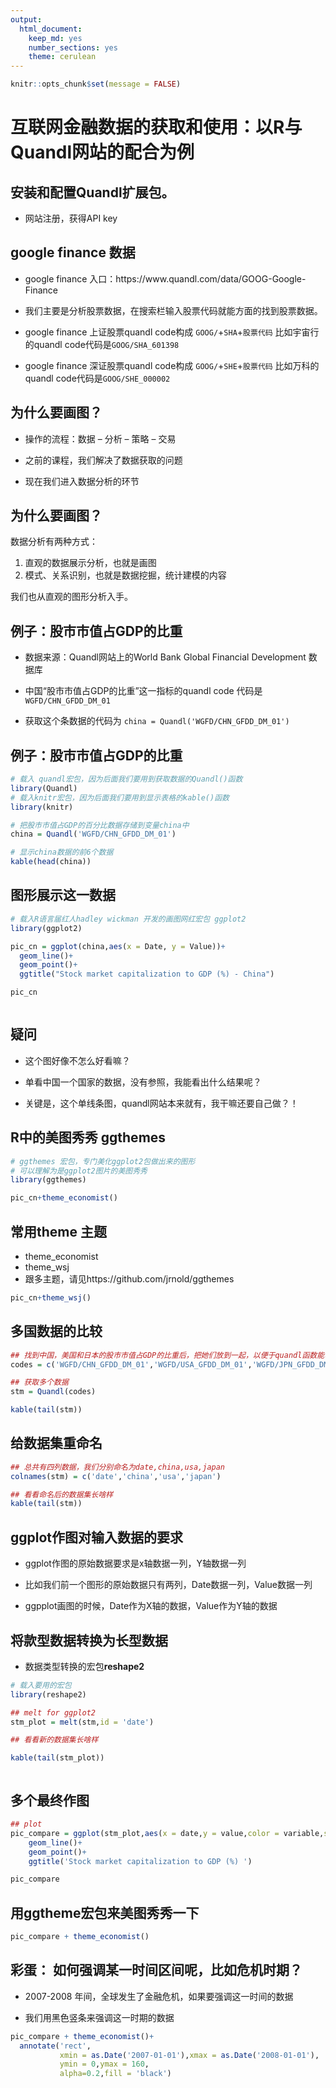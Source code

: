 ```yaml
---
output: 
  html_document: 
    keep_md: yes
    number_sections: yes
    theme: cerulean
---
```


```r
knitr::opts_chunk$set(message = FALSE)
```

# 互联网金融数据的获取和使用：以R与Quandl网站的配合为例 #

## 安装和配置Quandl扩展包。 ##
* 网站注册，获得API key

## google finance 数据 ##
* google finance 入口：https://www.quandl.com/data/GOOG-Google-Finance

* 我们主要是分析股票数据，在搜索栏输入股票代码就能方面的找到股票数据。

* google finance 上证股票quandl code构成 `GOOG/`+`SHA`+`股票代码`
比如宇宙行的quandl code代码是`GOOG/SHA_601398`

* google finance 深证股票quandl code构成 `GOOG/`+`SHE`+`股票代码`
比如万科的quandl code代码是`GOOG/SHE_000002`

## 为什么要画图？##

* 操作的流程：数据 -- 分析 -- 策略 -- 交易

* 之前的课程，我们解决了数据获取的问题

* 现在我们进入数据分析的环节

## 为什么要画图？ ##

数据分析有两种方式：

1. 直观的数据展示分析，也就是画图
2. 模式、关系识别，也就是数据挖掘，统计建模的内容

我们也从直观的图形分析入手。

## 例子：股市市值占GDP的比重 ##

* 数据来源：Quandl网站上的World Bank Global Financial Development 数据库

* 中国“股市市值占GDP的比重”这一指标的quandl code 代码是 `WGFD/CHN_GFDD_DM_01`

* 获取这个条数据的代码为 `china = Quandl('WGFD/CHN_GFDD_DM_01')`

## 例子：股市市值占GDP的比重 ##

```r

# 载入 quandl宏包，因为后面我们要用到获取数据的Quandl()函数
library(Quandl)
# 载入knitr宏包，因为后面我们要用到显示表格的kable()函数
library(knitr)

# 把股市市值占GDP的百分比数据存储到变量china中
china = Quandl('WGFD/CHN_GFDD_DM_01')

# 显示china数据的前6个数据
kable(head(china))

```

## 图形展示这一数据

```r

# 载入R语言届红人hadley wickman 开发的画图网红宏包 ggplot2
library(ggplot2)

pic_cn = ggplot(china,aes(x = Date, y = Value))+
  geom_line()+
  geom_point()+
  ggtitle("Stock market capitalization to GDP (%) - China")

pic_cn



```

## 疑问

* 这个图好像不怎么好看嘛？

* 单看中国一个国家的数据，没有参照，我能看出什么结果呢？

* 关键是，这个单线条图，quandl网站本来就有，我干嘛还要自己做？！

##  R中的美图秀秀 ggthemes

```r
# ggthemes 宏包，专门美化ggplot2包做出来的图形
# 可以理解为是ggplot2图片的美图秀秀
library(ggthemes)

pic_cn+theme_economist()

```

## 常用theme 主题

* theme_economist
* theme_wsj
* 跟多主题，请见https://github.com/jrnold/ggthemes

```r
pic_cn+theme_wsj()
```

## 多国数据的比较

```r

## 找到中国，美国和日本的股市市值占GDP的比重后，把她们放到一起，以便于quandl函数能够获得多个数据
codes = c('WGFD/CHN_GFDD_DM_01','WGFD/USA_GFDD_DM_01','WGFD/JPN_GFDD_DM_01')

## 获取多个数据
stm = Quandl(codes)

kable(tail(stm))


```

## 给数据集重命名

```r

## 总共有四列数据，我们分别命名为date,china,usa,japan
colnames(stm) = c('date','china','usa','japan')

## 看看命名后的数据集长啥样
kable(tail(stm))


```

## ggplot作图对输入数据的要求

* ggplot作图的原始数据要求是x轴数据一列，Y轴数据一列

* 比如我们前一个图形的原始数据只有两列，Date数据一列，Value数据一列

* ggpplot画图的时候，Date作为X轴的数据，Value作为Y轴的数据

## 将款型数据转换为长型数据

* 数据类型转换的宏包**reshape2**

```r
# 载入要用的宏包
library(reshape2)

## melt for ggplot2
stm_plot = melt(stm,id = 'date')

## 看看新的数据集长啥样

kable(tail(stm_plot))



```

## 多个最终作图

```r

## plot
pic_compare = ggplot(stm_plot,aes(x = date,y = value,color = variable,shape = variable))+
    geom_line()+
    geom_point()+
    ggtitle('Stock market capitalization to GDP (%) ')

pic_compare

```

## 用ggtheme宏包来美图秀秀一下

```r

pic_compare + theme_economist()


```



## 彩蛋： 如何强调某一时间区间呢，比如危机时期？

* 2007-2008 年间，全球发生了金融危机，如果要强调这一时间的数据

* 我们用黑色竖条来强调这一时期的数据

```r

pic_compare + theme_economist()+
  annotate('rect',
           xmin = as.Date('2007-01-01'),xmax = as.Date('2008-01-01'),
           ymin = 0,ymax = 160,
           alpha=0.2,fill = 'black')

```



